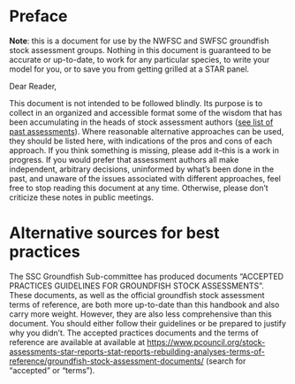 # Preface {.unnumbered}

**Note**: this is a document for use by the NWFSC and SWFSC groundfish stock assessment groups. Nothing in this document is guaranteed to be accurate or up-to-date, to work for any particular species, to write your model for you, or to save you from getting grilled at a STAR panel.\

Dear Reader,

This document is not intended to be followed blindly. Its purpose is to collect in an organized and accessible format some of the wisdom that has been accumulating in the heads of stock assessment authors ([see list of past assessments](https://docs.google.com/spreadsheets/d/18VIsx7qAZ6p80KSrxd1B-68KdGgZBu8QJPAkXVYrClE/edit#gid=1445731925)). Where reasonable alternative approaches can be used, they should be listed here, with indications of the pros and cons of each approach. If you think something is missing, please add it--this is a work in progress. If you would prefer that assessment authors all make independent, arbitrary decisions, uninformed by what's been done in the past, and unaware of the issues associated with different approaches, feel free to stop reading this document at any time. Otherwise, please don't criticize these notes in public meetings.

# Alternative sources for best practices

The SSC Groundfish Sub-committee has produced documents "ACCEPTED PRACTICES GUIDELINES FOR GROUNDFISH STOCK ASSESSMENTS". These documents, as well as the official groundfish stock assessment terms of reference, are both more up-to-date than this handbook and also carry more weight. However, they are also less comprehensive than this document. You should either follow their guidelines or be prepared to justify why you didn't. The accepted practices documents and the terms of reference are available at available at [https://www.pcouncil.org/stock-assessments-star-reports-stat-reports-rebuilding-analyses-terms-of-reference/groundfish-stock-assessment-documents/](https://www.pcouncil.org/stock-assessments-star-reports-stat-reports-rebuilding-analyses-terms-of-reference/groundfish-stock-assessment-documents/) (search for "accepted" or "terms").